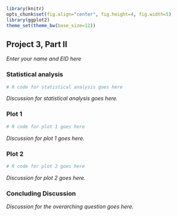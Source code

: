 ```r
library(knitr)
opts_chunk$set(fig.align="center", fig.height=4, fig.width=5)
library(ggplot2)
theme_set(theme_bw(base_size=12))
```

## Project 3, Part II 
*Enter your name and EID here*

### Statistical analysis

```r
# R code for statistical analysis goes here
```
*Discussion for statistical analysis goes here.*

### Plot 1

```r
# R code for plot 1 goes here
```
*Discussion for plot 1 goes here.*

### Plot 2

```r
# R code for plot 2 goes here
```
*Discussion for plot 2 goes here.*

### Concluding Discussion

*Discussion for the overarching question goes here.*


